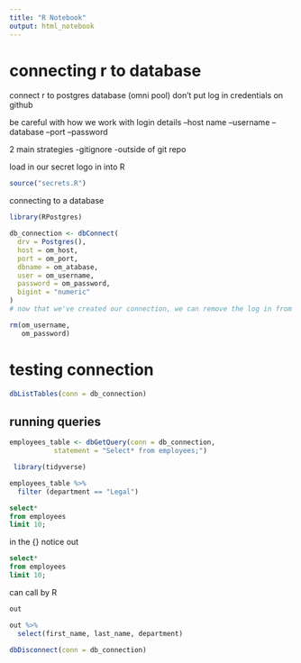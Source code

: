 ```yaml
---
title: "R Notebook"
output: html_notebook
---
```

# connecting r to database

connect r to postgres database (omni pool)
don't put log in credentials on github 

be careful with how we work with login details 
--host name
--username 
--database 
--port 
--password 

2 main strategies
-gitignore 
-outside of git repo 


load in our secret logo in into R
```r
source("secrets.R")
```

connecting to a database 

```r
library(RPostgres)

db_connection <- dbConnect(
  drv = Postgres(),
  host = om_host,
  port = om_port,
  dbname = om_atabase,
  user = om_username,
  password = om_password,
  bigint = "numeric"
)
# now that we've created our connection, we can remove the log in from the environment

rm(om_username,
   om_password)
```


# testing connection 

```r
dbListTables(conn = db_connection)
```

## running queries

```r
employees_table <- dbGetQuery(conn = db_connection,
           statement = "Select* from employees;")
```

```r
 library(tidyverse)
```

```r
employees_table %>% 
  filter (department == "Legal")
```



```sql
select*
from employees 
limit 10;
```


in the {} notice out 
```sql
select*
from employees 
limit 10;
```

can call by R 
```r
out
```
```r
out %>% 
  select(first_name, last_name, department)
```


```r
dbDisconnect(conn = db_connection)
```


